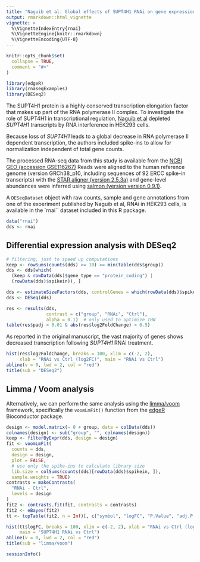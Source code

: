```yaml
---
title: "Naguib et al: Global effects of SUPT4H1 RNAi on gene expression."
output: rmarkdown::html_vignette
vignette: >
  %\VignetteIndexEntry{rnai}
  %\VignetteEngine{knitr::rmarkdown}
  %\VignetteEncoding{UTF-8}
---
```


```r
knitr::opts_chunk$set(
  collapse = TRUE,
  comment = "#>"
)
```

```r
library(edgeR)
library(rnaseqExamples)
library(DESeq2)
```

The SUPT4H1 protein is a highly conserved transcription elongation factor that
makes up part of the RNA polymerase II complex. To investigate the role of 
SUPT4H1 in transcriptional regulation, 
[Naguib et al](https://www.cell.com/cell-reports/fulltext/S2211-1247(18)31915-6)
depleted *SUPT4H1* transcripts by RNA interference in HEK293 cells.

Because loss of *SUPT4H1* leads to a global decrease in RNA polymerase II 
dependent transcription, the authors included spike-ins to allow for
normalization independent of total gene counts.

The processed RNA-seq data from this study is available from the
[NCBI GEO (accession GSE116267)](https://www.ncbi.nlm.nih.gov/geo/query/acc.cgi?acc=GSE116267)
Reads were aligned to the human reference
genome (version GRCh38_p10, including sequences of 92 ERCC spike-in transcripts)
with the
[STAR aligner (version 2.5.3a)](https://pubmed.ncbi.nlm.nih.gov/23104886/)
and gene-level abundances were inferred using 
[salmon (version version 0.9.1)](https://www.ncbi.nlm.nih.gov/pmc/articles/PMC5600148/).

A `DESeqDataset` object with raw counts, sample and gene annotations from one of
the exoeriment published by Naguib et al, RNAi in HEK293 cells, is available 
in the `rnai`` dataset included in this R package.

```r
data("rnai")
dds <- rnai
```

## Differential expression analysis with DESeq2

```r
# filtering, just to speed up computations
keep <- rowSums(counts(dds) >= 10) >= min(table(dds$group))
dds <- dds[which(
  (keep & rowData(dds)$gene_type == "protein_coding") |
  (rowData(dds)$spikein)), ]
```

```r
dds <- estimateSizeFactors(dds, controlGenes = which(rowData(dds)$spikein))
dds <- DESeq(dds)
```

```r
res <- results(dds,
               contrast = c("group", "RNAi", "Ctrl"),
               alpha = 0.1)  # only used to optimize IHW
table(res$padj < 0.01 & abs(res$log2FoldChange) > 0.5)
```

As reported in the original manuscript, the vast majority of genes shows
decreased transcription following *SUPT4H1* RNAi treatment.

```r
hist(res$log2FoldChange, breaks = 100, xlim = c(-2, 2),
     xlab = "RNAi vs Ctrl (log2FC)", main = "RNAi vs Ctrl")
abline(v = 0, lwd = 2, col = "red")
title(sub = "DESeq2")
```

## Limma / Voom analysis

Alternatively, we can perform the same analysis using the 
[limma/voom](https://genomebiology.biomedcentral.com/articles/10.1186/gb-2014-15-2-r29)
framework, specifically the `voomLmFit()` function from the 
[edgeR](https://bioconductor.org/packages/release/bioc/html/edgeR.html)
Bioconductor package.

```r
design <- model.matrix(~ 0 + group, data = colData(dds))
colnames(design) <- sub("group", "", colnames(design))
keep <- filterByExpr(dds, design = design)
fit <- voomLmFit(
  counts = dds,
  design = design,
  plot = FALSE,
  # use only the spike-ins to calculate library size
  lib.size = colSums(counts(dds)[rowData(dds)$spikein, ]), 
  sample.weights = TRUE)
contrasts = makeContrasts(
  "RNAi - Ctrl",
  levels = design
)
fit2 <- contrasts.fit(fit, contrasts = contrasts)
fit2 <- eBayes(fit2)
tt <- topTable(fit2, n = Inf)[, c("symbol", "logFC", "P.Value", "adj.P.Val")]
```

```r
hist(tt$logFC, breaks = 100, xlim = c(-2, 2), xlab = "RNAi vs Ctrl (log2FC)",
     main = "SUPT4H1 RNAi vs Ctrl")
abline(v = 0, lwd = 2, col = "red")
title(sub = "limma/voom")
```

```r
sessionInfo()
```
